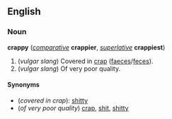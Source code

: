 ==English==
===Noun===
'''crappy''' (''[[comparative]]'' '''crappier''', ''[[superlative]]'' '''crappiest''')

#(''vulgar slang'') Covered in [[crap]] ([[faeces]]/[[feces]]).
#(''vulgar slang'') Of very poor quality.

====Synonyms====
*(''covered in crap''): [[shitty]]
*(''of very poor quality'') [[crap]], [[shit]], [[shitty]]